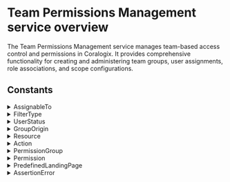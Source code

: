 # Team Permissions Management service overview

The Team Permissions Management service manages team-based access control and permissions in Coralogix. It provides comprehensive functionality for creating and administering team groups, user assignments, role associations, and scope configurations.



## Constants

<details>
  <summary>AssignableTo</summary>

  | Value |
|-------|
| `ASSIGNABLE_TO_UNSPECIFIED` |
| `ASSIGNABLE_TO_USER_GROUP` |
| `ASSIGNABLE_TO_API_KEY` |
</details>
<details>
  <summary>FilterType</summary>

  | Value |
|-------|
| `FILTER_TYPE_UNSPECIFIED` |
| `FILTER_TYPE_STARTS_WITH` |
| `FILTER_TYPE_ENDS_WITH` |
| `FILTER_TYPE_CONTAINS` |
| `FILTER_TYPE_EXACT` |
</details>
<details>
  <summary>UserStatus</summary>

  | Value |
|-------|
| `USER_STATUS_UNSPECIFIED` |
| `USER_STATUS_ACTIVE` |
| `USER_STATUS_INACTIVE` |
</details>
<details>
  <summary>GroupOrigin</summary>

  | Value |
|-------|
| `GROUP_ORIGIN_UNSPECIFIED` |
| `GROUP_ORIGIN_BUILT_IN` |
| `GROUP_ORIGIN_USER_DEFINED` |
</details>
<details>
  <summary>Resource</summary>

  | Value |
|-------|
| `RESOURCE_UNSPECIFIED` |
</details>
<details>
  <summary>Action</summary>

  | Value |
|-------|
| `ACTION_UNSPECIFIED` |
</details>
<details>
  <summary>PermissionGroup</summary>

  | Value |
|-------|
| `PERMISSION_GROUP_UNSPECIFIED` |
</details>
<details>
  <summary>Permission</summary>

  | Value |
|-------|
| `PERMISSION_UNSPECIFIED` |
</details>
<details>
  <summary>PredefinedLandingPage</summary>

  | Value |
|-------|
| `PREDEFINED_LANDING_PAGE_UNSPECIFIED` |
| `PREDEFINED_LANDING_PAGE_HOME_DASHBOARD` |
| `PREDEFINED_LANDING_PAGE_CUSTOM_DASHBOARD` |
| `PREDEFINED_LANDING_PAGE_EXPLORE_LOGS` |
| `PREDEFINED_LANDING_PAGE_EXPLORE_TRACING` |
| `PREDEFINED_LANDING_PAGE_INCIDENTS` |
| `PREDEFINED_LANDING_PAGE_LIVETAIL` |
| `PREDEFINED_LANDING_PAGE_RUM_ERROR_TRACKING` |
| `PREDEFINED_LANDING_PAGE_RUM_USER_SESSIONS` |
| `PREDEFINED_LANDING_PAGE_RUM_WEB_VITALS` |
| `PREDEFINED_LANDING_PAGE_APM_SERVICE_CATALOG` |
| `PREDEFINED_LANDING_PAGE_CSPM_OVERVIEW` |
</details>
<details>
  <summary>AssertionError</summary>

  | Value |
|-------|
| `ASSERTION_ERROR_UNSPECIFIED` |
| `ASSERTION_ERROR_SIGNATURE` |
| `ASSERTION_ERROR_AUDIENCE` |
| `ASSERTION_ERROR_UNRESOLVED_SAML_CONFIG` |
</details>
